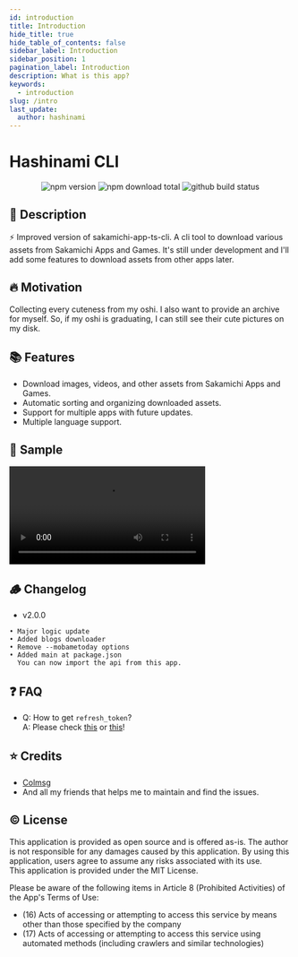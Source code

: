 ```yaml
---
id: introduction
title: Introduction
hide_title: true
hide_table_of_contents: false
sidebar_label: Introduction
sidebar_position: 1
pagination_label: Introduction
description: What is this app? 
keywords:
  - introduction
slug: /intro
last_update:
  author: hashinami
---
```


<h1 style={{textAlign: "center", fontWeight: "bold"}}>Hashinami CLI</h1>

<div align="center">
  <img style={{marginRight: "5px", marginLeft: "5px"}} src="https://img.shields.io/npm/v/hashinami-cli?logo=npm&logoColor=cb3837" alt="npm version" />
  <img style={{marginRight: "5px", marginLeft: "5px"}} src="https://img.shields.io/npm/dw/hashinami-cli?logo=npm&logoColor=cb3837" alt="npm download total" />
  <img style={{marginRight: "5px", marginLeft: "5px"}} src="https://github.com/hashinami46/hashinami-cli/actions/workflows/npm-publish.yml/badge.svg" alt="github build status" />
</div>

## 🚀 Description
⚡ Improved version of sakamichi-app-ts-cli. A cli tool to download various assets from Sakamichi Apps and Games.
It's still under development and I'll add some features to download assets from other apps later.

## 🔥 Motivation
Collecting every cuteness from my oshi. I also want to provide an archive for myself. 
So, if my oshi is graduating, I can still see their cute pictures on my disk.

## 📚 Features
- Download images, videos, and other assets from Sakamichi Apps and Games.
- Automatic sorting and organizing downloaded assets.
- Support for multiple apps with future updates.
- Multiple language support.

## 📸 Sample
<video width="350px" controls>
  <source src={require("@site/static/vid/sample-vid-01.mp4").default} type="video/mp4" />
</video>

## 🪵 Changelog
- v2.0.0
```
• Major logic update
• Added blogs downloader
• Remove --mobametoday options 
• Added main at package.json
  You can now import the api from this app.
```

## ❓ FAQ
* Q: How to get `refresh_token`?  
  A: Please check [this](/docs/setup) or [this](https://github.com/proshunsuke/colmsg/blob/main/doc%2Fhow_to_get_refresh_token.md)!

## ⭐ Credits
- [Colmsg](https://github.com/proshunsuke/colmsg)
- And all my friends that helps me to maintain and find the issues.

## ©️ License
This application is provided as open source and is offered as-is. The author is not responsible for any damages caused by this application. By using this application, users agree to assume any risks associated with its use.\
This application is provided under the MIT License.

Please be aware of the following items in Article 8 (Prohibited Activities) of the App's Terms of Use:
- (16) Acts of accessing or attempting to access this service by means other than those specified by the company
- (17) Acts of accessing or attempting to access this service using automated methods (including crawlers and similar technologies)